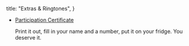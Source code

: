   title: "Extras & Ringtones",
}

- [Participation Certificate](/files/ahurle-dev-participation-certificate.pdf)

  Print it out, fill in your name and a number, put it on your fridge. You deserve it.
